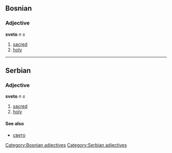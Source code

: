 ==Bosnian==
===Adjective===
'''sveto''' ''n s''
#[[sacred]]
#[[holy]]
[[Category:Bosnian adjectives]]
----
==Serbian==
===Adjective===
'''sveto''' ''n s''
#[[sacred]]
#[[holy]]
====See also====
*[[свето]]
[[Category:Serbian adjectives]]